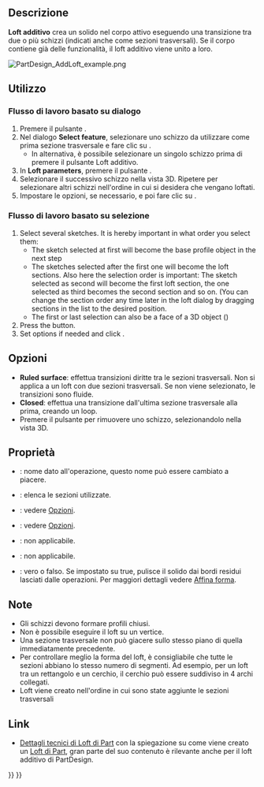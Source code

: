 <languages/>

{{Docnav/it
|[[PartDesign_Revolution/it|Rivoluzione]]
|[[PartDesign_AdditivePipe/it|Sweep additivo]]
|[[PartDesign_Workbench/it|PartDesign]]
|IconL=PartDesign_Revolution.svg
|IconR=PartDesign_AdditivePipe.svg
|IconC=Workbench_PartDesign.svg
}}

{{GuiCommand/it
|Name=PartDesign AdditiveLoft
|Name/it=Loft additivo
|MenuLocation=Part Design → Crea una funzione additiva → Loft additivo
|Workbenches=[[PartDesign_Workbench/it|PartDesign]]
|Version=0.17
|SeeAlso=[[PartDesign_AdditivePipe/it|Sweep additivo]], [[PartDesign_SubtractiveLoft/it|Loft sottrattivo]]
}}

<span id="Description"></span>
==Descrizione==

'''Loft additivo''' crea un solido nel corpo attivo eseguendo una transizione tra due o più schizzi (indicati anche come sezioni trasversali). Se il corpo contiene già delle funzionalità, il loft additivo viene unito a loro.

[[File:PartDesign_AddLoft_example.png|none]]
{{Caption|A sinistra: sezioni trasversali (A), (B) e (C); a destra il loft additivo che viene creato.}}

<span id="Usage"></span>
==Utilizzo==

<span id="Dialog-based_workflow"></span>
=== Flusso di lavoro basato su dialogo ===

<div class="mw-translate-fuzzy">
# Premere il pulsante {{KEY|[[Image:PartDesign AdditiveLoft.png|24px]] '''Loft additivo'''}}.
# Nel dialogo '''Select feature''', selezionare uno schizzo da utilizzare come prima sezione trasversale e fare clic su {{KEY|OK}}.
#* In alternativa, è possibile selezionare un singolo schizzo prima di premere il pulsante Loft additivo.
# In '''Loft parameters''', premere il pulsante {{KEY|Add Section}}.
# Selezionare il successivo schizzo nella vista 3D. Ripetere per selezionare altri schizzi nell'ordine in cui si desidera che vengano loftati.
# Impostare le opzioni, se necessario, e poi fare clic su {{KEY|OK}}.
</div>

<span id="Selection-based_workflow"></span>
=== Flusso di lavoro basato su selezione ===

# Select several sketches. It is hereby important in what order you select them:
#* The sketch selected at first will become the base profile object in the next step
#* The sketches selected after the first one will become the loft sections. Also here the selection order is important: The sketch selected as second will become the first loft section, the one selected as third becomes the second section and so on. (You can change the section order any time later in the loft dialog by dragging sections in the list to the desired position.
#* The first or last selection can also be a face of a 3D object ({{Version|0.20}})
# Press the {{Button|[[File:PartDesign_AdditiveLoft.svg|24px]] [[PartDesign_AdditiveLoft|Additive loft]]}} button.
# Set options if needed and click {{Button|OK}}.

<span id="Options"></span>
== Opzioni ==

<div class="mw-translate-fuzzy">
* '''Ruled surface''': effettua transizioni diritte tra le sezioni trasversali. Non si applica a un loft con due sezioni trasversali. Se non viene selezionato, le transizioni sono fluide.
* '''Closed''': effettua una transizione dall'ultima sezione trasversale alla prima, creando un loop.
* Premere il pulsante {{KEY|Rimuovi sezione}} per rimuovere uno schizzo, selezionandolo nella vista 3D.
</div>

<span id="Properties"></span>
== Proprietà ==

<div class="mw-translate-fuzzy">
* {{PropertyData/it|Label}}: nome dato all'operazione, questo nome può essere cambiato a piacere.
* {{PropertyData/it|Sections}}: elenca le sezioni utilizzate.
* {{PropertyData/it|Ruled}}: vedere [[PartDesign_AdditiveLoft/it#Opzioni|Opzioni]].
* {{PropertyData/it|Closed}}: vedere [[PartDesign_AdditiveLoft/it#Opzioni|Opzioni]].
* {{PropertyData/it|Midplane}}: non applicabile.
* {{PropertyData/it|Reversed}}: non applicabile.
* {{PropertyData/it|Refine}}: vero o falso. Se impostato su true, pulisce il solido dai bordi residui lasciati dalle operazioni. Per maggiori dettagli vedere [[Part RefineShape/it|Affina forma]].
</div>

<span id="Notes"></span>
==Note==

<div class="mw-translate-fuzzy">
* Gli schizzi devono formare profili chiusi.
* Non è possibile eseguire il loft su un vertice.
* Una sezione trasversale non può giacere sullo stesso piano di quella immediatamente precedente.
* Per controllare meglio la forma del loft, è consigliabile che tutte le sezioni abbiano lo stesso numero di segmenti. Ad esempio, per un loft tra un rettangolo e un cerchio, il cerchio può essere suddiviso in 4 archi collegati.
* Loft viene creato nell'ordine in cui sono state aggiunte le sezioni trasversali
</div>

<span id="Links"></span>
==Link==

* [[Part_Loft_Technical_Details/it|Dettagli tecnici di Loft di Part]] con la spiegazione su come viene creato un [[Part_Loft/it|Loft di Part]], gran parte del suo contenuto è rilevante anche per il loft additivo di PartDesign.


{{Docnav/it
|[[PartDesign_Revolution/it|Rivoluzione]]
|[[PartDesign_AdditivePipe/it|Sweep additivo]]
|[[PartDesign_Workbench/it|PartDesign]]
|IconL=PartDesign_Revolution.svg
|IconR=PartDesign_AdditivePipe.svg
|IconC=Workbench_PartDesign.svg
}}

{{PartDesign Tools navi{{#translation:}}}}
{{Userdocnavi{{#translation:}}}}